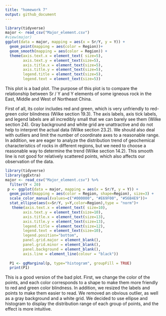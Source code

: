 ```yaml
---
title: "homework 7"
output: github_document
---
```



```r
library(tidyverse)
major <- read_csv("Major_element.csv")
#view(major)
ggplot(data = major, mapping = aes(x = Sr/Y, y = Y)) + 
  geom_point(mapping = aes(color = Region))+
  geom_smooth(mapping = aes(color = Region)) +
  theme(axis.text.x = element_text( size=5),
        axis.text.y = element_text(size=5),
        axis.title.x = element_text(size=5),
        axis.title.y = element_text(size=5),
        legend.title = element_text(size=5),
        legend.text = element_text(size=5))
```

  This plot is a bad plot. The purpose of this plot is to compare the relationship between Sr / Y and Y elements of some igneous rock in the East, Middle and West of Northeast China.
  
  First of all, its color includes red and green, which is very unfriendly to red-green color blindness (Wilke section 19.3). The axis labels, axis tick labels, and legend labels are all incredibly small that we can barely see them (Wilke section 24). Gray background and white grid are unattractive and do not help to interpret the actual data (Wilke section 23.2). We should also deal with outliers and limit the number of coordinate axes to a reasonable range. In addition, we are eager to analyze the distribution trend of geochemical characteristics of rocks in different regions, but we need to choose a reasonable way to determine the trend (Wilke section 14.2). This smooth line is not good for relatively scattered points, which also affects our observation of the data.


```r
library(tidyverse)
library(ggExtra)
major <- read_csv("Major_element.csv") %>%
  filter(Y < 20)
 p <- ggplot(data = major, mapping = aes(x = Sr/Y, y = Y)) + 
  geom_point(mapping = aes(color = Region, shape=Region), size=3) +
  scale_color_manual(values=c("#000000", "#E69F00", "#56B4E9"))+
  stat_ellipse(aes(x=Sr/Y, y=Y,color=Region),type = "norm")+
   theme(axis.text.x = element_text( size=10),
        axis.text.y = element_text(size=10),
        axis.title.x = element_text(size=13),
        axis.title.y = element_text(size=13),
        legend.title = element_text(size=12),
        legend.text = element_text(size=10),
        legend.position="bottom",
        panel.grid.major = element_blank(), 
        panel.grid.minor = element_blank(),
        panel.background = element_blank(), 
        axis.line = element_line(colour = "black"))
  
  P1 <- ggMarginal(p, type="histogram", groupFill = TRUE)
  print(P1)
```

  This is a good version of the bad plot. First, we change the color of the points, and each color corresponds to a shape to make them more friendly to red and green color blindness. In addition, we resized the labels and points to make them easier to read. We removed an obvious outlier, as well as a gray background and a white grid. We decided to use ellipse and histogram to display the distribution range of each group of points, and the effect is more intuitive.
